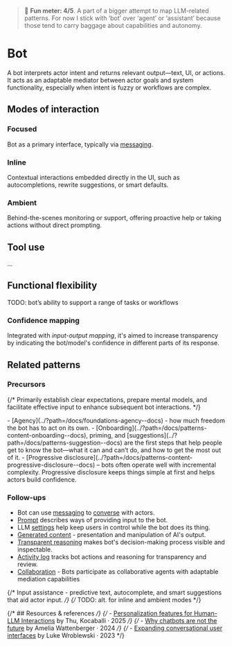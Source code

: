 
<Meta title="Patterns/Intelligence*/Bot" />

> 🙂 **Fun meter: 4/5**. A part of a bigger attempt to map LLM-related patterns.
For now I stick with ‘bot’ over ‘agent’ or ‘assistant’ because those tend to carry baggage about capabilities and autonomy.

# Bot

A bot interprets actor intent and returns relevant output—text, UI, or actions. It acts as an adaptable mediator between actor goals and system functionality, especially when intent is fuzzy or workflows are complex.

## Modes of interaction

### Focused

Bot as a primary interface, typically via [messaging](../?path=/docs/compositions-messaging--docs).

### Inline

Contextual interactions embedded directly in the UI, such as autocompletions, rewrite suggestions, or smart defaults.

### Ambient

Behind-the-scenes monitoring or support, offering proactive help or taking actions without direct prompting.

## Tool use

...

## Functional flexibility

TODO: bot’s ability to support a range of tasks or workflows

### Confidence mapping

Integrated with *input-output mapping*, it's aimed to increase transparency by indicating the bot/model's confidence in different parts of its response.

## Related patterns

### Precursors
{/* Primarily establish clear expectations, prepare mental models, and facilitate effective input to enhance subsequent bot interactions. */}

<div>
- [Agency](../?path=/docs/foundations-agency--docs) - how much freedom the bot has to act on its own.
- [Onboarding](../?path=/docs/patterns-content-onboarding--docs), priming, and [suggestions](../?path=/docs/patterns-suggestion--docs) are the first steps that help people get to know the bot—what it can and can’t do, and how to get the most out of it.
- [Progressive disclosure](../?path=/docs/patterns-content-progressive-disclosure--docs) – bots often operate well with incremental complexity. Progressive disclosure keeps things simple at first and helps actors build confidence.
</div>

### Follow-ups

- Bot can use [messaging](../?path=/docs/compositions-messaging--docs) to [converse](../?path=/docs/patterns-interaction-conversation--docs) with actors.
- [Prompt](../?path=/docs/patterns-intelligence-prompt--docs) describes ways of providing input to the bot.
- LLM [settings](../?path=/docs/patterns-intelligence-llm-settings--docs) help keep users in control while the bot does its thing.
- [Generated content](../?path=/docs/patterns-generated-content--docs) - presentation and manipulation of AI's output.
- [Transparent reasoning](../?path=/docs/patterns-communication-transparent-reasonining--docs) makes bot's decision-making process visible and inspectable.
- [Activity log](../?path=/docs/patterns-content-activity-log--docs) tracks bot actions and reasoning for transparency and review.
- [Collaboration](../?path=/docs/patterns-interaction-collaboration--docs) - Bots participate as collaborative agents with adaptable mediation capabilities

{/* Input assistance - predictive text, autocomplete, and smart suggestions that aid actor input. */}
{/* TODO: alt. for inline and ambient modes */}


{/* ## Resources & references */}
{/* - [Personalization features for Human-LLM Interactions](https://www.arxiv.org/pdf/2503.00681) by Thu, Kocaballi · 2025 */}
{/* - [Why chatbots are not the future](https://wattenberger.com/thoughts/boo-chatbots) by Amelia Wattenberger · 2024 */}
{/* - [Expanding conversational user interfaces](https://www.lukew.com/ff/entry.asp?2018) by Luke Wroblewski · 2023 */}